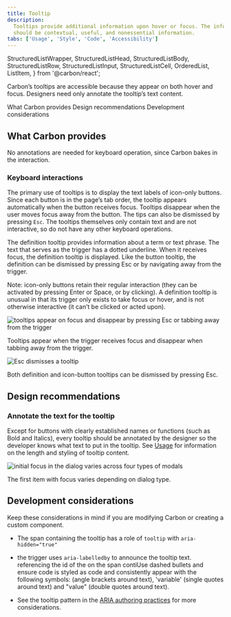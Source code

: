 ```yaml
---
title: Tooltip
description:
  Tooltips provide additional information upon hover or focus. The information
  should be contextual, useful, and nonessential information.
tabs: ['Usage', 'Style', 'Code', 'Accessibility']
---
```


  StructuredListWrapper,
  StructuredListHead,
  StructuredListBody,
  StructuredListRow,
  StructuredListInput,
  StructuredListCell,
  OrderedList,
  ListItem,
} from '@carbon/react';

<PageDescription>

Carbon’s tooltips are accessible because they appear on both hover and focus. Designers need only annotate the tooltip’s text content.

</PageDescription>

<AnchorLinks>
  <AnchorLink>What Carbon provides</AnchorLink>
  <AnchorLink>Design recommendations</AnchorLink>
  <AnchorLink>Development considerations</AnchorLink>
</AnchorLinks>

## What Carbon provides

No annotations are needed for keyboard operation, since Carbon bakes in the interaction.

### Keyboard interactions

The primary use of tooltips is to display the text labels of icon-only buttons. Since each button is in the page’s tab order, the tooltip appears automatically when the button receives focus. Tooltips disappear when the user moves focus away from the button. The tips can also be dismissed by pressing `Esc`. The tooltips themselves only contain text and are not interactive, so do not have any other keyboard operations.

The definition tooltip provides information about a term or text phrase. The text that serves as the trigger has a dotted underline. When it receives focus, the definition tooltip is displayed. Like the button tooltip, the definition can be dismissed by pressing Esc or by navigating away from the trigger.

Note: icon-only buttons retain their regular interaction (they can be activated by pressing Enter or Space, or by clicking). A definition tooltip is unusual in that its trigger only exists to take focus or hover, and is not otherwise interactive (it can’t be clicked or acted upon).

<Row>
<Column colLg={8}>

![tooltips appear on focus and disappear by pressing Esc or tabbing away from the trigger](images/tooltip-accessibility-1.png)

<Caption>
  Tooltips appear when the trigger receives focus and disappear when tabbing away from the trigger.
</Caption>

</Column>
</Row>

<Row>
<Column colLg={8}>

![Esc dismisses a tooltip](images/tooltip-accessibility-2.png)

<Caption>
  Both definition and icon-button tooltips can be dismissed by pressing Esc.
</Caption>

</Column>
</Row>

## Design recommendations

### Annotate the text for the tooltip

Except for buttons with clearly established names or functions (such as Bold and Italics), every tooltip should be annotated by the designer so the developer knows what text to put in the tooltip. See [Usage](https://carbondesignsystem.com/components/modal/usage) for information on the length and styling of tooltip content.

<Row>
<Column colLg={8}>

![initial focus in the dialog varies across four types of modals](images/tooltip-accessibility-3.png)

<Caption>The first item with focus varies depending on dialog type.</Caption>

</Column>
</Row>

## Development considerations

Keep these considerations in mind if you are modifying Carbon or creating a
custom component.

- The span containing the tooltip has a role of `tooltip` with `aria-hidden="true"`
- the trigger uses `aria-labelledby` to announce the tooltip text.
 referencing the id of the on the span contiUse dashed bullets and ensure code is styled as code and consistently appear with the following symbols: <element> (angle brackets around text), 'variable' (single quotes around text) and "value" (double quotes around text).

- See the tooltip pattern in the
  [ARIA authoring practices](https://w3c.github.io/aria-practices/#tooltip) for more considerations.
